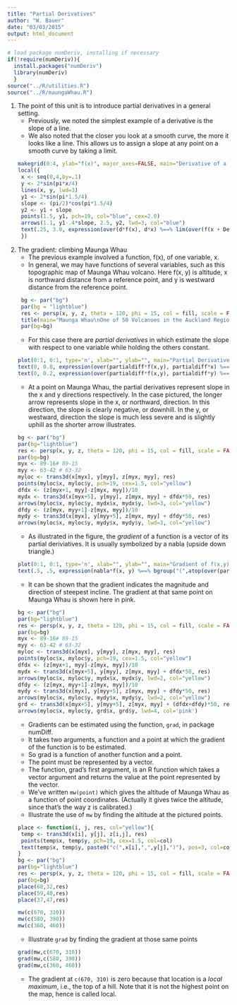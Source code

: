 ```yaml
---
title: "Partial Derivatives"
author: "W. Bauer"
date: "03/03/2015"
output: html_document
---
```


```r
# load package numDeriv, installing if necessary
if(!require(numDeriv)){
  install.packages("numDeriv")
  library(numDeriv)
  }
source("../R/utilities.R")
source("../R/maungaWhau.R")
```

1. The point of this unit is to introduce partial derivatives in a general setting.
    + Previously, we noted the simplest example of a derivative is the slope of a line.
    + We also noted that the closer you look at a smooth curve, the more it looks like a line. This allows us to assign a slope at any point on a smooth curve by taking a limit.
    ```r
makegrid(0:4, ylab="f(x)", major_axes=FALSE, main="Derivative of a function of 1 variable", cex.lab=2)
local({
  x <- seq(0,4,by=.1)
  y <- 2*sin(pi*x/4)
  lines(x, y, lwd=3)
  y1 <- 2*sin(pi*1.5/4)
  slope <- (pi/2)*cos(pi*1.5/4)
  y2 <- y1 + slope
  points(1.5, y1, pch=19, col="blue", cex=2.0)
  arrows(1.1, y1-.4*slope, 2.5, y2, lwd=3, col="blue")
  text(.25, 3.0, expression(over(d*f(x), d*x) %==% lim(over(f(x + Delta*x) - f(x), Delta*x), Delta*x %->% 0)), pos=4)
  })
```

2. The gradient: climbing Maunga Whau
    + The previous example involved a function, f(x), of one variable, x.
    + In general, we may have functions of several variables, such as this topographic map of Maunga Whau volcano. Here f(x, y) is altitude, x is northward distance from a reference point, and y is westward distance from the reference point.
    ```r
  bg <- par("bg")
  par(bg = "lightblue")
  res <- persp(x, y, z, theta = 120, phi = 15, col = fill, scale = FALSE, xlab="x (South to North)", ylab="y (East to West)", zlab = "f(x, y)")
  title(main="Maunga Whau\nOne of 50 Volcanoes in the Auckland Region.", font.main = 4)
  par(bg=bg)
```
    + For this case there are *partial derivatives* in which estimate the slope with respect to one variable while holding the others constant.
    ```r
plot(0:1, 0:1, type='n', xlab="", ylab="", main="Partial Derivatives", xaxt='n', yaxt='n', bty='n')
text(0, 0.8, expression(over(partialdiff*f(x,y), partialdiff*x) %==% lim(over(f(x + Delta*x, y) - f(x, y), Delta*x), Delta*x %->% 0)), pos=4, cex=1.5)
text(0, 0.2, expression(over(partialdiff*f(x,y), partialdiff*y) %==% lim(over(f(x, y + Delta*y) - f(x, y), Delta*y), Delta*y %->% 0)), pos=4, cex=1.5)
```
    + At a point on Maunga Whau, the partial derivatives represent slope in the x and y directions respectively. In the case pictured, the longer arrow represents slope in the x, or northward, direction. In this direction, the slope is clearly negative, or downhill. In the y, or westward, direction the slope is much less severe and is slightly uphill as the shorter arrow illustrates.  
    ```r
bg <- par("bg")
par(bg="lightblue")
res <- persp(x, y, z, theta = 120, phi = 15, col = fill, scale = FALSE, box=FALSE, main="Partial Derivatives")
par(bg=bg)
myx <- 89-16# 89-15
myy <- 63-42 # 63-32
myloc <- trans3d(x[myx], y[myy], z[myx, myy], res)
points(myloc$x, myloc$y, pch=19, cex=1.5, col="yellow")
dfdx <- (z[myx+1, myy]-z[myx, myy])/10
mydx <- trans3d(x[myx+5], y[myy], z[myx, myy] + dfdx*50, res)
arrows(myloc$x, myloc$y, mydx$x, mydx$y, lwd=3, col="yellow")
dfdy <- (z[myx, myy+1]-z[myx, myy])/10
mydy <- trans3d(x[myx], y[myy+5], z[myx, myy] + dfdy*50, res)
arrows(myloc$x, myloc$y, mydy$x, mydy$y, lwd=3, col="yellow")
```
    + As illustrated in the figure, the *gradient* of a function is a vector of its partial deriviatives. It is usually symbolized by a nabla (upside down triangle.)
    ```r
plot(0:1, 0:1, type='n', xlab="", ylab="", main="Gradient of f(x,y)", xaxt='n', yaxt='n', bty='n')
text(.5, .5, expression(nabla*f(x, y) %==% bgroup("(",atop(over(partialdiff*f(x,y), partialdiff*x), over(partialdiff*f(x,y), partialdiff*y)),")")), cex=2)
```
    + It can be shown that the gradient indicates the magnitude and direction of steepest incline. The gradient at that same point on Maunga Whau is shown here in pink.
    ```r
bg <- par("bg")
par(bg="lightblue")
res <- persp(x, y, z, theta = 120, phi = 15, col = fill, scale = FALSE, box=FALSE, main="Gradient at a Point on Maunga Whau")
par(bg=bg)
myx <- 89-16# 89-15
myy <- 63-42 # 63-32
myloc <- trans3d(x[myx], y[myy], z[myx, myy], res)
points(myloc$x, myloc$y, pch=19, cex=1.5, col="yellow")
dfdx <- (z[myx+1, myy]-z[myx, myy])/10
mydx <- trans3d(x[myx+5], y[myy], z[myx, myy] + dfdx*50, res)
arrows(myloc$x, myloc$y, mydx$x, mydx$y, lwd=2, col="yellow")
dfdy <- (z[myx, myy+1]-z[myx, myy])/10
mydy <- trans3d(x[myx], y[myy+5], z[myx, myy] + dfdy*50, res)
arrows(myloc$x, myloc$y, mydy$x, mydy$y, lwd=2, col="yellow")
grd <- trans3d(x[myx+5], y[myy+5], z[myx, myy] + (dfdx+dfdy)*50, res)
arrows(myloc$x, myloc$y, grd$x, grd$y, lwd=4, col='pink')
```
    + Gradients can be estimated using the function, `grad`, in package numDiff.
    + It takes two arguments, a function and a point at which the gradient of the function is to be estimated.
    + So grad is a function of another function and a point.
    + The point must be represented by a vector.
    + The function, grad's first argument, is an R function which takes a vector argument and returns the value at the point represented by the vector.
    + We've written `mw(point)` which gives the altitude of Maunga Whau as a function of point coordinates. (Actually it gives twice the altitude, since that's the way z is calibrated.)
    + Illustrate the use of `mw` by finding the altitude at the pictured points.
    ```r
place <- function(i, j, res, col="yellow"){
  temp <- trans3d(x[i], y[j], z[i,j], res)
  points(temp$x, temp$y, pch=19, cex=1.5, col=col)
  text(temp$x, temp$y, paste0("c(",x[i],",",y[j],")"), pos=3, col=col, lwd=2)
}
bg <- par("bg")
par(bg="lightblue")
res <- persp(x, y, z, theta = 120, phi = 15, col = fill, scale = FALSE, box=FALSE, main="Points and Gradients on Maunga Whau")
par(bg=bg)
place(68,32,res)
place(59,40,res)
place(37,47,res)
```
    
    ```r
mw(c(670, 310))
mw(c(580, 390))
mw(c(360, 460))
```
    + Illustrate `grad` by finding the gradient at those same points
    ```r
grad(mw,c(670, 310))
grad(mw,c(580, 390))
grad(mw,c(360, 460))
```
    + The gradient at `c(670, 310)` is zero because that location is a *local maximum*, i.e., the top of a hill. Note that it is not the highest point on the map, hence is called local.
